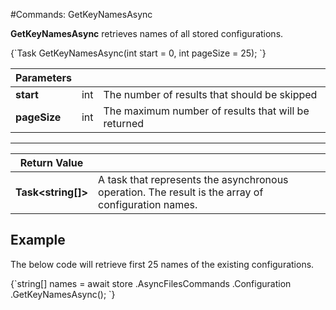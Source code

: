 
#Commands: GetKeyNamesAsync

**GetKeyNamesAsync** retrieves names of all stored configurations.



<TabItem value="get_key_names_1" label="get_key_names_1">
<CodeBlock language="csharp">
{`Task<string[]> GetKeyNamesAsync(int start = 0, int pageSize = 25);
`}
</CodeBlock>
</TabItem>

| Parameters | | |
| ------------- | ------------- | ----- |
| **start** | int | The number of results that should be skipped |
| **pageSize** | int | The maximum number of results that will be returned |
---

| Return Value | |
| ------------- | ------------- |
| **Task&lt;string[]&gt;** |A task that represents the asynchronous operation. The result is the array of configuration names.  |

## Example

The below code will retrieve first 25 names of the existing configurations.

<TabItem value="get_key_names_2" label="get_key_names_2">
<CodeBlock language="csharp">
{`string[] names = await store
	.AsyncFilesCommands
	.Configuration
	.GetKeyNamesAsync();
`}
</CodeBlock>
</TabItem>

